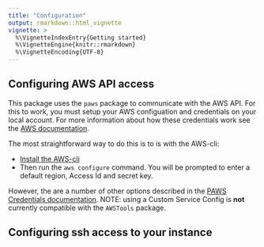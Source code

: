 ```yaml
---
title: "Configuration"
output: rmarkdown::html_vignette
vignette: >
  %\VignetteIndexEntry{Getting started}
  %\VignetteEngine{knitr::rmarkdown}
  %\VignetteEncoding{UTF-8}
---
```


## Configuring AWS API access

This package uses the `paws` package to communicate with the AWS API.  For this to work, you must setup your AWS configuation and credentials on your local account.  For more information about how these credentials work see the [AWS documentation](https://docs.aws.amazon.com/general/latest/gr/aws-sec-cred-types.html#access-keys-and-secret-access-keys).

The most straightforward way to do this is to is with the AWS-cli:

* [Install the AWS-cli](https://docs.aws.amazon.com/cli/latest/userguide/install-cliv2.html)
* Then run the `aws configure` command.  You will be prompted to enter a default region, Access Id and secret key.

However, the are a number of other options described in the [PAWS Credentials documentation](https://github.com/paws-r/paws/blob/master/docs/credentials.md).  NOTE: using a Custom Service Config is **not** currently compatible with the `AWSTools` package.

## Configuring ssh access to your instance


